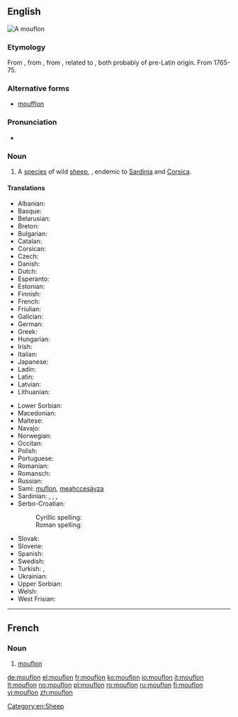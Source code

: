 ==English==
[[File:Mouflon 08.JPG|right|thumb|A mouflon]]
{{wikipedia}}
{{wikispecies|Ovis musimon}}
===Etymology===
From {{etyl|fr|en}} {{term|mouflon|lang=fr}}, from {{etyl|it|-}} {{term|muflone|lang=it}}, from {{etyl|LL.|-}} {{term/t|la|mufrō||wild sheep}}, related to {{etyl|la|-}} {{term|musimo||wild sheep|lang=la}}, both probably of pre-Latin origin. From 1765-75.

===Alternative forms===
* [[moufflon]]

===Pronunciation===
* {{IPA|/ˈmuf.lɔn/}}

===Noun===
{{en-noun}}

# A [[species]] of wild [[sheep]], {{taxlink|Ovis aries musimon|subspecies}}, endemic to [[Sardinia]] and [[Corsica]]. {{defdate|From 1765-75.}}

====Translations====
{{trans-top|sheep}}
* Albanian: {{t-|sq|mufloni}}
* Basque: {{t-|eu|mufloi}}
* Belarusian: {{t-|be|муфлон|sc=Cyrl}}
* Breton: {{t-|br|mouflon}}
* Bulgarian: {{t-|bg|муфлон|sc=Cyrl|tr=muflon}}
* Catalan: {{t-|ca|mufló}}
* Corsican: {{t-|co|muvrinu}}
* Czech: {{t+|cs|muflon}}
* Danish: {{t-|da|muflon}}
* Dutch: {{t+|nl|moeflon|m}}
* Esperanto: {{t-|eo|muflono}}
* Estonian: {{t-|et|muflon}}
* Finnish: {{t+|fi|mufloni}}
* French: {{t+|fr|mouflon|m}}
* Friulian: {{tø|fur|muflon}}
* Galician: {{t-|gl|muflón}}
* German: {{t-|de|Mufflon|m}}
* Greek: {{t+|el|μουφλόν|sc=Grek|tr=mouflón}}
* Hungarian: {{t+|hu|muflon}}
* Irish: {{t-|ga|caora mouflon|f}}
* Italian: {{t+|it|muflone|m}}
* Japanese: {{t-|ja|ムフロン|sc=Jpan|tr=mufuron}}
* Ladin: {{tø|lld|muflon}}
* Latin: {{t-|la|mūsimō|m}}
* Latvian: {{t-|lv|muflons}}
* Lithuanian: {{t+|lt|muflonas}}
{{trans-mid}}
* Lower Sorbian: {{tø|dsb|muflon}}
* Macedonian: {{t-|mk|муфлон|sc=Cyrl}}
* Maltese: {{t-|mt|muflun}}
* Navajo: {{tø|nv|tó wónaanídę́ę́ʼ dibé ałchiní}}
* Norwegian: {{t-|no|mufflon}}
* Occitan: {{t-|oc|moflon}}
* Polish: {{t-|pl|muflon}}
* Portuguese: {{t-|pt|muflăo}}
* Romanian: {{t+|ro|muflon}}
* Romansch: {{t-|rm|muflon}}
* Russian: {{t+|ru|муфлон|sc=Cyrl}}
* Sami: [[muflon]], [[meahccesávza]]
* Sardinian: {{t-|sc|mruvoni}}, {{t-|sc|mugra}}, {{t-|sc|muva}}, {{t-|sc|murgone}}
* Serbo-Croatian:
*: Cyrillic spelling: {{t-|sh|муфлон|sc=Cyrl}}
*: Roman spelling: {{t-|sh|muflon}}
* Slovak: {{t-|sk|muflón}}
* Slovene: {{t+|sl|muflon}}
* Spanish: {{t-|es|muflón|m}}
* Swedish: {{t-|sv|mufflon}}
* Turkish: {{t+|tr|yaban koyunu}}, {{t+|tr|muflon}}
* Ukrainian: {{t-|uk|муфлон|sc=Cyrl|tr=muflon}}
* Upper Sorbian: {{t-|hsb|muflon}}
* Welsh: {{t-|cy|mwfflon}}
* West Frisian: {{t-|fy|moeflon}}
{{trans-bottom}}

[[Category:en:Sheep]]

----

==French==

===Noun===
{{fr-noun|m}}

# [[#English|mouflon]]

[[de:mouflon]]
[[el:mouflon]]
[[fr:mouflon]]
[[ko:mouflon]]
[[io:mouflon]]
[[it:mouflon]]
[[lt:mouflon]]
[[no:mouflon]]
[[pl:mouflon]]
[[ro:mouflon]]
[[ru:mouflon]]
[[fi:mouflon]]
[[vi:mouflon]]
[[zh:mouflon]]